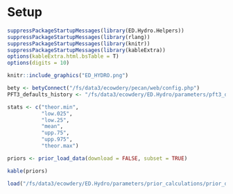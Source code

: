# Setup {-}

```r
suppressPackageStartupMessages(library(ED.Hydro.Helpers))
suppressPackageStartupMessages(library(rlang))
suppressPackageStartupMessages(library(knitr))
suppressPackageStartupMessages(library(kableExtra))
options(kableExtra.html.bsTable = T)
options(digits = 10)

knitr::include_graphics("ED_HYDRO.png")

bety <- betyConnect("/fs/data3/ecowdery/pecan/web/config.php")
PFT3_defaults_history <- "/fs/data3/ecowdery/ED.Hydro/parameters/pft3_defaults_history.xml"

stats <- c("theor.min",
           "low.025", 
           "low.25", 
           "mean",
           "upp.75",
           "upp.975",
           "theor.max")

priors <- prior_load_data(download = FALSE, subset = TRUE)

kable(priors)

load("/fs/data3/ecowdery/ED.Hydro/parameters/prior_calculations/prior_data/accepted_dists.Rdata")

```
